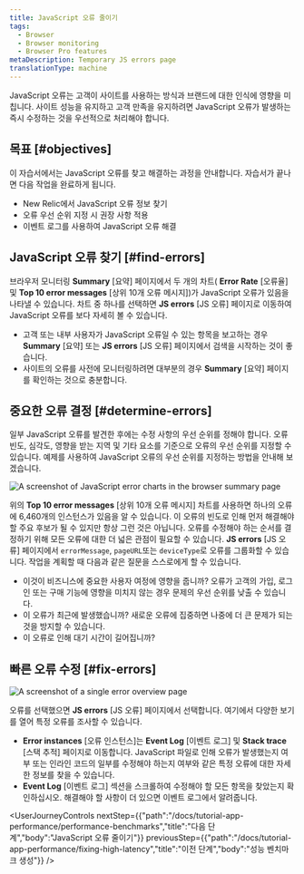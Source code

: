 ```yaml
---
title: JavaScript 오류 줄이기
tags:
  - Browser
  - Browser monitoring
  - Browser Pro features
metaDescription: Temporary JS errors page
translationType: machine
---
```




JavaScript 오류는 고객이 사이트를 사용하는 방식과 브랜드에 대한 인식에 영향을 미칩니다. 사이트 성능을 유지하고 고객 만족을 유지하려면 JavaScript 오류가 발생하는 즉시 수정하는 것을 우선적으로 처리해야 합니다.

## 목표 [#objectives]

이 자습서에서는 JavaScript 오류를 찾고 해결하는 과정을 안내합니다. 자습서가 끝나면 다음 작업을 완료하게 됩니다.

* New Relic에서 JavaScript 오류 정보 찾기
* 오류 우선 순위 지정 시 권장 사항 적용
* 이벤트 로그를 사용하여 JavaScript 오류 해결

## JavaScript 오류 찾기 [#find-errors]

브라우저 모니터링 **Summary** \[요약] 페이지에서 두 개의 차트( **Error Rate** \[오류율] 및 **Top 10 error messages** \[상위 10개 오류 메시지])가 JavaScript 오류가 있음을 나타낼 수 있습니다. 차트 중 하나를 선택하면 **JS errors** \[JS 오류] 페이지로 이동하여 JavaScript 오류를 보다 자세히 볼 수 있습니다.

* 고객 또는 내부 사용자가 JavaScript 오류일 수 있는 항목을 보고하는 경우 **Summary** \[요약] 또는 **JS errors** \[JS 오류] 페이지에서 검색을 시작하는 것이 좋습니다.
* 사이트의 오류를 사전에 모니터링하려면 대부분의 경우 **Summary** \[요약] 페이지를 확인하는 것으로 충분합니다.

## 중요한 오류 결정 [#determine-errors]

일부 JavaScript 오류를 발견한 후에는 수정 사항의 우선 순위를 정해야 합니다. 오류 빈도, 심각도, 영향을 받는 지역 및 기타 요소를 기준으로 오류의 우선 순위를 지정할 수 있습니다. 예제를 사용하여 JavaScript 오류의 우선 순위를 지정하는 방법을 안내해 보겠습니다.

<img
  title="JS error charts"
  alt="A screenshot of JavaScript error charts in the browser summary page"
  src={browserJsErrorCharts}
/>

위의 **Top 10 error messages** \[상위 10개 오류 메시지] 차트를 사용하면 하나의 오류에 6,460개의 인스턴스가 있음을 알 수 있습니다. 이 오류의 빈도로 인해 먼저 해결해야 할 주요 후보가 될 수 있지만 항상 그런 것은 아닙니다. 오류를 수정해야 하는 순서를 결정하기 위해 모든 오류에 대한 더 넓은 관점이 필요할 수 있습니다. **JS errors** \[JS 오류] 페이지에서 `errorMessage`, `pageURL`또는 `deviceType`로 오류를 그룹화할 수 있습니다. 작업을 계획할 때 다음과 같은 질문을 스스로에게 할 수 있습니다.

* 이것이 비즈니스에 중요한 사용자 여정에 영향을 줍니까? 오류가 고객의 가입, 로그인 또는 구매 기능에 영향을 미치지 않는 경우 문제의 우선 순위를 낮출 수 있습니다.
* 이 오류가 최근에 발생했습니까? 새로운 오류에 집중하면 나중에 더 큰 문제가 되는 것을 방지할 수 있습니다.
* 이 오류로 인해 대기 시간이 길어집니까?

## 빠른 오류 수정 [#fix-errors]

<img
  title="JS error overview"
  alt="A screenshot of a single error overview page"
  src={browserSingleErrorOverview}
/>

오류를 선택했으면 **JS errors** \[JS 오류] 페이지에서 선택합니다. 여기에서 다양한 보기를 열어 특정 오류를 조사할 수 있습니다.

* **Error instances** \[오류 인스턴스]는 **Event Log** \[이벤트 로그] 및 **Stack trace** \[스택 추적] 페이지로 이동합니다. JavaScript 파일로 인해 오류가 발생했는지 여부 또는 인라인 코드의 일부를 수정해야 하는지 여부와 같은 특정 오류에 대한 자세한 정보를 찾을 수 있습니다.
* **Event Log** \[이벤트 로그] 섹션을 스크롤하여 수정해야 할 모든 항목을 찾았는지 확인하십시오. 해결해야 할 사항이 더 있으면 이벤트 로그에서 알려줍니다.

<UserJourneyControls
  nextStep={{"path":"/docs/tutorial-app-performance/performance-benchmarks","title":"다음 단계","body":"JavaScript 오류 줄이기"}}
  previousStep={{"path":"/docs/tutorial-app-performance/fixing-high-latency","title":"이전 단계","body":"성능 벤치마크 생성"}}
/>